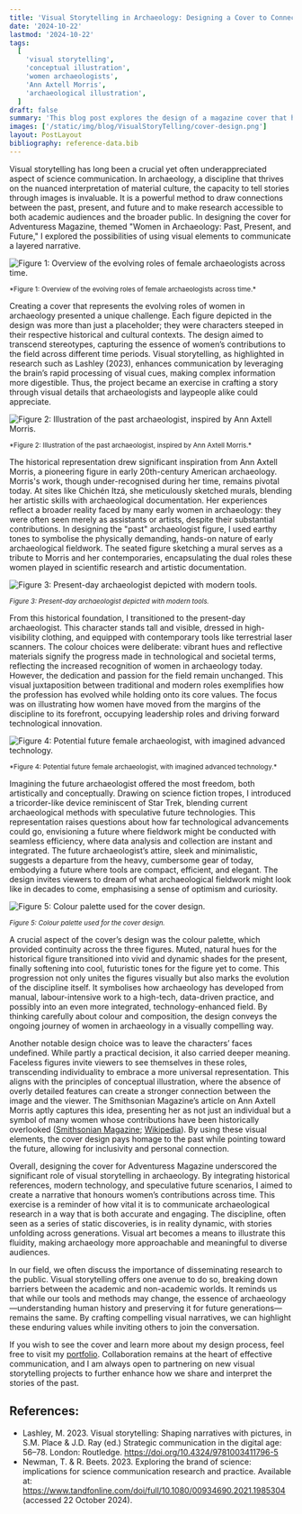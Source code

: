 ```yaml
---
title: 'Visual Storytelling in Archaeology: Designing a Cover to Connect Women in the Field Across Time'
date: '2024-10-22'
lastmod: '2024-10-22'
tags:
  [
    'visual storytelling',
    'conceptual illustration',
    'women archaeologists',
    'Ann Axtell Morris',
    'archaeological illustration',
  ]
draft: false
summary: 'This blog post explores the design of a magazine cover that honours the evolving roles of women in archaeology, drawing inspiration from pioneers like Ann Axtell Morris. It discusses the use of visual storytelling and conceptual illustration to create a narrative that bridges past, present, and future contributions. The design choices aim to engage viewers and reflect the dynamic nature of the field.'
images: ['/static/img/blog/VisualStoryTelling/cover-design.png']
layout: PostLayout
bibliography: reference-data.bib
---
```


Visual storytelling has long been a crucial yet often underappreciated aspect of science communication. In archaeology, a discipline that thrives on the nuanced interpretation of material culture, the capacity to tell stories through images is invaluable. It is a powerful method to draw connections between the past, present, and future and to make research accessible to both academic audiences and the broader public. In designing the cover for Adventuress Magazine, themed "Women in Archaeology: Past, Present, and Future," I explored the possibilities of using visual elements to communicate a layered narrative.

![Figure 1: Overview of the evolving roles of female archaeologists across time.](/static/img/blog/VisualStoryTelling/figure1-overview-of-evolving-roles.jpeg "Hand-drawn timeline diagram titled 'Female Archaeologists' showing the progression from past to future. Notes highlight questions and concepts like the evolution of tools, changing roles, and speculative ideas about future archaeological practices.")

<sub className="bottom-8">
  *Figure 1: Overview of the evolving roles of female archaeologists across time.*
</sub>

Creating a cover that represents the evolving roles of women in archaeology presented a unique challenge. Each figure depicted in the design was more than just a placeholder; they were characters steeped in their respective historical and cultural contexts. The design aimed to transcend stereotypes, capturing the essence of women’s contributions to the field across different time periods. Visual storytelling, as highlighted in research such as Lashley (2023), enhances communication by leveraging the brain’s rapid processing of visual cues, making complex information more digestible. Thus, the project became an exercise in crafting a story through visual details that archaeologists and laypeople alike could appreciate.

![Figure 2: Illustration of the past archaeologist, inspired by Ann Axtell Morris.](/static/img/blog/VisualStoryTelling/figure2-past-archaeologist.jpeg 'Sketch of a female archaeologist from the 1920s, inspired by Ann Axtell Morris, seated and drawing a mural with a helmet and simple gear. Annotated text provides context about Morris’s work and struggles for recognition.')

<sub className="bottom-8">
  *Figure 2: Illustration of the past archaeologist, inspired by Ann Axtell Morris.*
</sub>

The historical representation drew significant inspiration from Ann Axtell Morris, a pioneering figure in early 20th-century American archaeology. Morris's work, though under-recognised during her time, remains pivotal today. At sites like Chichén Itzá, she meticulously sketched murals, blending her artistic skills with archaeological documentation. Her experiences reflect a broader reality faced by many early women in archaeology: they were often seen merely as assistants or artists, despite their substantial contributions. In designing the "past" archaeologist figure, I used earthy tones to symbolise the physically demanding, hands-on nature of early archaeological fieldwork. The seated figure sketching a mural serves as a tribute to Morris and her contemporaries, encapsulating the dual roles these women played in scientific research and artistic documentation.

![Figure 3: Present-day archaeologist depicted with modern tools.](/static/img/blog/VisualStoryTelling/figure3-present-archaeologist.jpeg 'Illustration of a modern female archaeologist wearing high-visibility work attire. She stands next to a terrestrial laser scanner, prepared for digital documentation. Notes describe the technological equipment and practical fieldwork clothing.')

<sub className="bottom-8">*Figure 3: Present-day archaeologist depicted with modern tools.*</sub>

From this historical foundation, I transitioned to the present-day archaeologist. This character stands tall and visible, dressed in high-visibility clothing, and equipped with contemporary tools like terrestrial laser scanners. The colour choices were deliberate: vibrant hues and reflective materials signify the progress made in technological and societal terms, reflecting the increased recognition of women in archaeology today. However, the dedication and passion for the field remain unchanged. This visual juxtaposition between traditional and modern roles exemplifies how the profession has evolved while holding onto its core values. The focus was on illustrating how women have moved from the margins of the discipline to its forefront, occupying leadership roles and driving forward technological innovation.

![Figure 4: Potential future female archaeologist, with imagined advanced technology.](/static/img/blog/VisualStoryTelling/figure4-future-archaeologist.jpeg 'Concept drawing of a future female archaeologist with a sci-fi-inspired uniform and a small, hand-held device resembling a tricorder. Annotations reference influences from Star Trek and discuss the compact, efficient tools of future fieldwork.')

<sub className="bottom-8">
  *Figure 4: Potential future female archaeologist, with imagined advanced technology.*
</sub>

Imagining the future archaeologist offered the most freedom, both artistically and conceptually. Drawing on science fiction tropes, I introduced a tricorder-like device reminiscent of Star Trek, blending current archaeological methods with speculative future technologies. This representation raises questions about how far technological advancements could go, envisioning a future where fieldwork might be conducted with seamless efficiency, where data analysis and collection are instant and integrated. The future archaeologist’s attire, sleek and minimalistic, suggests a departure from the heavy, cumbersome gear of today, embodying a future where tools are compact, efficient, and elegant. The design invites viewers to dream of what archaeological fieldwork might look like in decades to come, emphasising a sense of optimism and curiosity.

![Figure 5: Colour palette used for the cover design.](/static/img/blog/VisualStoryTelling/figure5-color-palette.jpeg 'Horizontal display of colour swatches used for the cover design, showing earthy tones for the past archaeologist, bright and reflective colours for the present, and sleek, cool shades for the future archaeologist.')

<sub className="bottom-8">*Figure 5: Colour palette used for the cover design.*</sub>

A crucial aspect of the cover’s design was the colour palette, which provided continuity across the three figures. Muted, natural hues for the historical figure transitioned into vivid and dynamic shades for the present, finally softening into cool, futuristic tones for the figure yet to come. This progression not only unites the figures visually but also marks the evolution of the discipline itself. It symbolises how archaeology has developed from manual, labour-intensive work to a high-tech, data-driven practice, and possibly into an even more integrated, technology-enhanced field. By thinking carefully about colour and composition, the design conveys the ongoing journey of women in archaeology in a visually compelling way.

Another notable design choice was to leave the characters’ faces undefined. While partly a practical decision, it also carried deeper meaning. Faceless figures invite viewers to see themselves in these roles, transcending individuality to embrace a more universal representation. This aligns with the principles of conceptual illustration, where the absence of overly detailed features can create a stronger connection between the image and the viewer. The Smithsonian Magazine’s article on Ann Axtell Morris aptly captures this idea, presenting her as not just an individual but a symbol of many women whose contributions have been historically overlooked ([Smithsonian Magazine](https://www.smithsonianmag.com/arts-culture/land-ancient-ones-ann-axtell-morris-cinematic-treatment-180978344/); [Wikipedia](https://en.wikipedia.org/wiki/Ann_Axtell_Morris)). By using these visual elements, the cover design pays homage to the past while pointing toward the future, allowing for inclusivity and personal connection.

Overall, designing the cover for Adventuress Magazine underscored the significant role of visual storytelling in archaeology. By integrating historical references, modern technology, and speculative future scenarios, I aimed to create a narrative that honours women’s contributions across time. This exercise is a reminder of how vital it is to communicate archaeological research in a way that is both accurate and engaging. The discipline, often seen as a series of static discoveries, is in reality dynamic, with stories unfolding across generations. Visual art becomes a means to illustrate this fluidity, making archaeology more approachable and meaningful to diverse audiences.

In our field, we often discuss the importance of disseminating research to the public. Visual storytelling offers one avenue to do so, breaking down barriers between the academic and non-academic worlds. It reminds us that while our tools and methods may change, the essence of archaeology—understanding human history and preserving it for future generations—remains the same. By crafting compelling visual narratives, we can highlight these enduring values while inviting others to join the conversation.

If you wish to see the cover and learn more about my design process, feel free to visit my [portfolio](https://jonaschlegel.com/). Collaboration remains at the heart of effective communication, and I am always open to partnering on new visual storytelling projects to further enhance how we share and interpret the stories of the past.

## References:

- Lashley, M. 2023. Visual storytelling: Shaping narratives with pictures, in S.M. Place & J.D. Ray (ed.) Strategic communication in the digital age: 56–78. London: Routledge. https://doi.org/10.4324/9781003411796-5
- Newman, T. & R. Beets. 2023. Exploring the brand of science: implications for science communication research and practice. Available at: https://www.tandfonline.com/doi/full/10.1080/00934690.2021.1985304 (accessed 22 October 2024).
